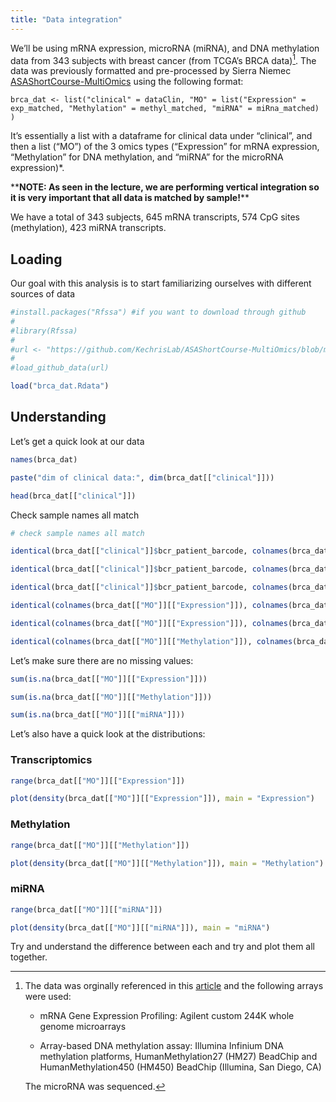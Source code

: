 ```yaml
---
title: "Data integration"
---
```


We'll be using mRNA expression, microRNA (miRNA), and DNA methylation data from 343 subjects with breast cancer (from TCGA's BRCA data)[^1]. The data was previously formatted and pre-processed by Sierra Niemec [ASAShortCourse-MultiOmics](https://github.com/KechrisLab/ASAShortCourse-MultiOmics) using the following format:

[^1]: The data was orginally referenced in this [article](https://www.ncbi.nlm.nih.gov/pmc/articles/PMC3465532/#!po=47.7273) and the following arrays were used:

    -   mRNA Gene Expression Profiling: Agilent custom 244K whole genome microarrays

    -   Array-based DNA methylation assay: Illumina Infinium DNA methylation platforms, HumanMethylation27 (HM27) BeadChip and HumanMethylation450 (HM450) BeadChip (Illumina, San Diego, CA)

    The microRNA was sequenced.

`brca_dat <- list("clinical" = dataClin, "MO" = list("Expression" = exp_matched, "Methylation" = methyl_matched, "miRNA" = miRna_matched) )`

It's essentially a list with a dataframe for clinical data under "clinical", and then a list ("MO") of the 3 omics types ("Expression" for mRNA expression, "Methylation" for DNA methylation, and "miRNA" for the microRNA expression)\*.

\*\***NOTE: As seen in the lecture, we are performing vertical integration so it is very important that all data is matched by sample!**\*\*

We have a total of 343 subjects, 645 mRNA transcripts, 574 CpG sites (methylation), 423 miRNA transcripts.

## Loading

Our goal with this analysis is to start familiarizing ourselves with different sources of data

```r

#install.packages("Rfssa") #if you want to download through github
#
#library(Rfssa)
#
#url <- "https://github.com/KechrisLab/ASAShortCourse-MultiOmics/blob/main/Lecture%202/brca_dat.Rdata"
#
#load_github_data(url)

load("brca_dat.Rdata")


```

## Understanding

Let's get a quick look at our data

```r
names(brca_dat)

paste("dim of clinical data:", dim(brca_dat[["clinical"]]))

head(brca_dat[["clinical"]])
```

Check sample names all match

```r
# check sample names all match

identical(brca_dat[["clinical"]]$bcr_patient_barcode, colnames(brca_dat[["MO"]][["Expression"]]))

identical(brca_dat[["clinical"]]$bcr_patient_barcode, colnames(brca_dat[["MO"]][["Methylation"]]))

identical(brca_dat[["clinical"]]$bcr_patient_barcode, colnames(brca_dat[["MO"]][["miRNA"]]))
```

```r

identical(colnames(brca_dat[["MO"]][["Expression"]]), colnames(brca_dat[["MO"]][["Methylation"]]))

identical(colnames(brca_dat[["MO"]][["Expression"]]), colnames(brca_dat[["MO"]][["miRNA"]]))

identical(colnames(brca_dat[["MO"]][["Methylation"]]), colnames(brca_dat[["MO"]][["miRNA"]]))
```

Let's make sure there are no missing values:

```r

sum(is.na(brca_dat[["MO"]][["Expression"]]))

sum(is.na(brca_dat[["MO"]][["Methylation"]]))

sum(is.na(brca_dat[["MO"]][["miRNA"]]))
```

Let's also have a quick look at the distributions:

### Transcriptomics

```r
range(brca_dat[["MO"]][["Expression"]])

plot(density(brca_dat[["MO"]][["Expression"]]), main = "Expression")
```

### Methylation

```r

range(brca_dat[["MO"]][["Methylation"]])

plot(density(brca_dat[["MO"]][["Methylation"]]), main = "Methylation")

```

### miRNA

```r

range(brca_dat[["MO"]][["miRNA"]])

plot(density(brca_dat[["MO"]][["miRNA"]]), main = "miRNA")

```

Try and understand the difference between each and try and plot them all together.

